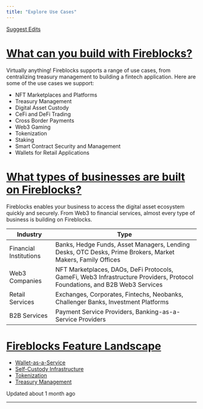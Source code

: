 ```yaml
---
title: "Explore Use Cases"
---
```


[Suggest Edits](/edit/use-cases)

# [What can you build with Fireblocks?](#what-can-you-build-with-fireblocks)

Virtually anything! Fireblocks supports a range of use cases, from centralizing treasury management to building a fintech application. Here are some of the use cases we support:

*   NFT Marketplaces and Platforms
*   Treasury Management
*   Digital Asset Custody
*   CeFi and DeFi Trading
*   Cross Border Payments
*   Web3 Gaming
*   Tokenization
*   Staking
*   Smart Contract Security and Management
*   Wallets for Retail Applications

# [What types of businesses are built on Fireblocks?](#what-types-of-businesses-are-built-on-fireblocks)

Fireblocks enables your business to access the digital asset ecosystem quickly and securely. From Web3 to financial services, almost every type of business is building on Fireblocks.

| Industry | Type |
| --- | --- |
| Financial Institutions | Banks, Hedge Funds, Asset Managers, Lending Desks, OTC Desks, Prime Brokers, Market Makers, Family Offices |
| Web3 Companies | NFT Marketplaces, DAOs, DeFi Protocols, GameFi, Web3 Infrastructure Providers, Protocol Foundations, and B2B Web3 Services |
| Retail Services | Exchanges, Corporates, Fintechs, Neobanks, Challenger Banks, Investment Platforms |
| B2B Services | Payment Service Providers, Banking-as-a-Service Providers |

# [Fireblocks Feature Landscape](#fireblocks-feature-landscape)

*   [Wallet-as-a-Service](/docs/wallet-as-a-service)
*   [Self-Custody Infrastructure](/docs/self-custody-infrastructure)
*   [Tokenization](/docs/tokenization)
*   [Treasury Management](/docs/treasury-management)

Updated about 1 month ago

* * *